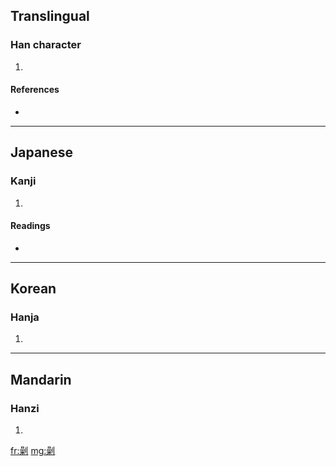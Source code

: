 ==Translingual==

===Han character===
{{Han char|rn=18|rad=刀|as=13|sn=15|four=6290<sub>0</sub>|canj=口木中弓 (RDLN), X口木中弓 (XRDLN)}}

# {{defn|Han}}

====References====
* {{Han ref|kx=0144.430|dkj=02226|dj=0326.020|hdz=10358.070|uh=528B|ud=21131|bh=E4F2|bd=58610}}

----

==Japanese==

===Kanji===
{{ja-kanji|grade=|rs=刀13}}

# {{defn|Japanese}}

====Readings====
* {{ja-readings|on=[[っよう]] (syō), [[そう]] (sō)|kun=[[たつ]] (tatsu), [[きる]] (kiru), [[たやす]] (tayasu), [[わかじにする]] (wakajinisuru)}}

----

==Korean==

===Hanja===
{{ko-hanja|hangeul=조|rv=jo|mr=cho}}

# {{defn|Korean}}

----

==Mandarin==

===Hanzi===
{{cmn-hanzi|pin=[[jiǎo]] ([[jiao3]])|wg=chiao<sup>3</sup>}}

# {{defn|Mandarin}}

[[fr:劋]]
[[mg:劋]]